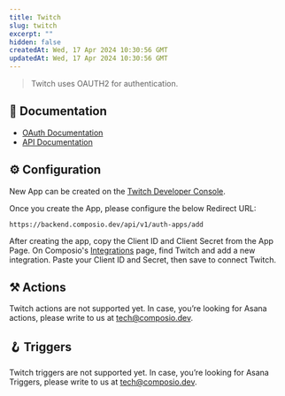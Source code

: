 ```yaml
---
title: Twitch
slug: twitch
excerpt: ""
hidden: false
createdAt: Wed, 17 Apr 2024 10:30:56 GMT
updatedAt: Wed, 17 Apr 2024 10:30:56 GMT
--- 
```

> Twitch uses OAUTH2 for authentication.
## 📔 Documentation

- [OAuth Documentation](https://dev.twitch.tv/docs/authentication)
- [API Documentation](https://dev.twitch.tv/docs/api/)

## ⚙️ Configuration

<Tip>New App can be created on the [Twitch Developer Console](https://dev.twitch.tv/console/apps).</Tip>

Once you create the App, please configure the below Redirect URL:


```
https://backend.composio.dev/api/v1/auth-apps/add
```

After creating the app, copy the Client ID and Client Secret from the App Page. On Composio's [Integrations](https://app.composio.dev/apps) page, find Twitch and add a new integration. Paste your Client ID and Secret, then save to connect Twitch.


## ⚒️ Actions

Twitch actions are not supported yet. In case, you’re looking for Asana actions, please write to us at tech@composio.dev.

## 🪝 Triggers

Twitch triggers are not supported yet. In case, you’re looking for Asana Triggers, please write to us at tech@composio.dev.
